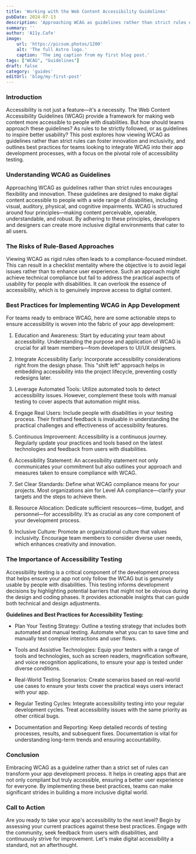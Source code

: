 ```yaml
---
title: 'Working with the Web Content Accessibility Guidelines'
pubDate: 2024-07-13
description: 'Approaching WCAG as guidelines rather than strict rules encourages flexibility and innovation'
summary: ''
author: 'A11y.Cafe'
image:
    url: 'https://picsum.photos/1200'
    alt: 'The full Astro logo.'
    caption: 'The img caption from my first blog post.'
tags: ["WCAG", "Guidelines"]
draft: false
category: 'guides'
editUrl: 'blog/my-first-post'
---
```



 

### Introduction

Accessibility is not just a feature—it's a necessity. The Web Content Accessibility Guidelines (WCAG) provide a framework for making web content more accessible to people with disabilities. But how should teams approach these guidelines? As rules to be strictly followed, or as guidelines to inspire better usability? This post explores how viewing WCAG as guidelines rather than strict rules can foster innovation and inclusivity, and outlines best practices for teams looking to integrate WCAG into their app development processes, with a focus on the pivotal role of accessibility testing.

### Understanding WCAG as Guidelines

Approaching WCAG as guidelines rather than strict rules encourages flexibility and innovation. These guidelines are designed to make digital content accessible to people with a wide range of disabilities, including visual, auditory, physical, and cognitive impairments. WCAG is structured around four principles—making content perceivable, operable, understandable, and robust. By adhering to these principles, developers and designers can create more inclusive digital environments that cater to all users.

### The Risks of Rule-Based Approaches

Viewing WCAG as rigid rules often leads to a compliance-focused mindset. This can result in a checklist mentality where the objective is to avoid legal issues rather than to enhance user experience. Such an approach might achieve technical compliance but fail to address the practical aspects of usability for people with disabilities. It can overlook the essence of accessibility, which is to genuinely improve access to digital content.


### Best Practices for Implementing WCAG in App Development

For teams ready to embrace WCAG, here are some actionable steps to ensure accessibility is woven into the fabric of your app development:

1. Education and Awareness:
   Start by educating your team about accessibility. Understanding the purpose and application of WCAG is crucial for all team members—from developers to UI/UX designers.

2. Integrate Accessibility Early:
   Incorporate accessibility considerations right from the design phase. This "shift left" approach helps in embedding accessibility into the project lifecycle, preventing costly redesigns later.

3. Leverage Automated Tools:
   Utilize automated tools to detect accessibility issues. However, complement these tools with manual testing to cover aspects that automation might miss.

4. Engage Real Users:
   Include people with disabilities in your testing process. Their firsthand feedback is invaluable in understanding the practical challenges and effectiveness of accessibility features.

5. Continuous Improvement:
   Accessibility is a continuous journey. Regularly update your practices and tools based on the latest technologies and feedback from users with disabilities.

6. Accessibility Statement:
   An accessibility statement not only communicates your commitment but also outlines your approach and measures taken to ensure compliance with WCAG.

7. Set Clear Standards:
   Define what WCAG compliance means for your projects. Most organizations aim for Level AA compliance—clarify your targets and the steps to achieve them.

8. Resource Allocation:
   Dedicate sufficient resources—time, budget, and personnel—for accessibility. It’s as crucial as any core component of your development process.

9. Inclusive Culture:
   Promote an organizational culture that values inclusivity. Encourage team members to consider diverse user needs, which enhances creativity and innovation.


### The Importance of Accessibility Testing

Accessibility testing is a critical component of the development process that helps ensure your app not only follow the WCAG but is genuinely usable by people with disabilities. This testing informs development decisions by highlighting potential barriers that might not be obvious during the design and coding phases. It provides actionable insights that can guide both technical and design adjustments.

**Guidelines and Best Practices for Accessibility Testing:**
   - Plan Your Testing Strategy:
     Outline a testing strategy that includes both automated and manual testing. Automate what you can to save time and manually test complex interactions and user flows.

   - Tools and Assistive Technologies:
     Equip your testers with a range of tools and technologies, such as screen readers, magnification software, and voice recognition applications, to ensure your app is tested under diverse conditions.

   - Real-World Testing Scenarios:
     Create scenarios based on real-world use cases to ensure your tests cover the practical ways users interact with your app.

   - Regular Testing Cycles:
     Integrate accessibility testing into your regular development cycles. Treat accessibility issues with the same priority as other critical bugs.

   - Documentation and Reporting:
     Keep detailed records of testing processes, results, and subsequent fixes. Documentation is vital for understanding long-term trends and ensuring accountability.

### Conclusion

Embracing WCAG as a guideline rather than a strict set of rules can transform your app development process. It helps in creating apps that are not only compliant but truly accessible, ensuring a better user experience for everyone. By implementing these best practices, teams can make significant strides in building a more inclusive digital world.

### Call to Action

Are you ready to take your app's accessibility to the next level? Begin by assessing your current practices against these best practices. Engage with the community, seek feedback from users with disabilities, and continuously strive for improvement. Let's make digital accessibility a standard, not an afterthought.